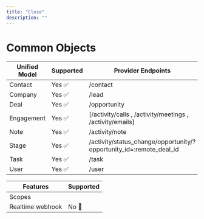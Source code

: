 ```yaml
---
title: "Close" 
description: ""
---
```


# Common Objects


| Unified Model | Supported                           | Provider Endpoints                           |
| -------- | ------------------------------------- | ------------------------------------- |
| Contact     | Yes ✅ | /contact  |
| Company      | Yes ✅  | /lead  |
| Deal   | Yes ✅ | /opportunity | 
| Engagement   | Yes ✅| [/activity/calls , /activity/meetings , /activity/emails] | 
| Note   | Yes ✅ | /activity/note  |
| Stage   | Yes ✅| /activity/status_change/opportunity/?opportunity_id=:remote_deal_id |
| Task   | Yes ✅| /task | 
| User   | Yes ✅ | /user  |



| Features | Supported                           |
| -------- | ------------------------------------- |
| Scopes     | |
| Realtime webhook     | No 🚫|